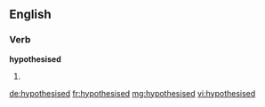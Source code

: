 ==English==

===Verb===
'''hypothesised'''

# {{past of|hypothesise}}

[[de:hypothesised]]
[[fr:hypothesised]]
[[mg:hypothesised]]
[[vi:hypothesised]]